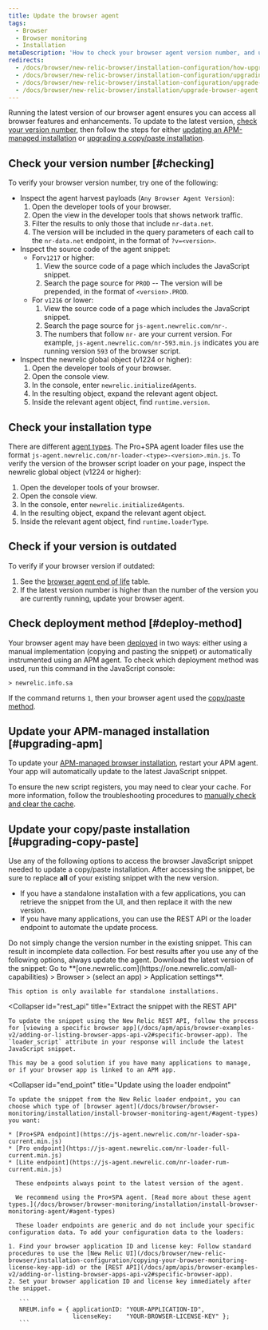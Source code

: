 ```yaml
---
title: Update the browser agent
tags:
  - Browser
  - Browser monitoring
  - Installation
metaDescription: 'How to check your browser agent version number, and update to the latest version of the browser agent.'
redirects:
  - /docs/browser/new-relic-browser/installation-configuration/how-upgrade-browser-agent
  - /docs/browser/new-relic-browser/installation-configuration/upgrading-browser-agent
  - /docs/browser/new-relic-browser/installation-configuration/upgrade-browser-agent
  - /docs/browser/new-relic-browser/installation/upgrade-browser-agent
---
```


Running the latest version of our browser agent ensures you can access all browser features and enhancements. To update to the latest version, [check your version number](#checking), then follow the steps for either [updating an APM-managed installation](#upgrading-apm) or [upgrading a copy/paste installation](#upgrading-copy-paste).

## Check your version number [#checking]

To verify your browser version number, try one of the following:
* Inspect the agent harvest payloads (`Any Browser Agent Version`):
   1. Open the developer tools of your browser.
   2. Open the view in the developer tools that shows network traffic.
   3. Filter the results to only those that include `nr-data.net`.
   4. The version will be included in the query parameters of each call to the `nr-data.net` endpoint, in the format of `?v=<version>`.
* Inspect the source code of the agent snippet:
    * For`v1217` or higher:
      1. View the source code of a page which includes the JavaScript snippet.
      2. Search the page source for `PROD` -- The version will be prepended, in the format of `<version>.PROD`.
    * For `v1216` or lower:
      1. View the source code of a page which includes the JavaScript snippet.
      2. Search the page source for `js-agent.newrelic.com/nr-`.
      3. The numbers that follow `nr-` are your current version. For example, `js-agent.newrelic.com/nr-593.min.js` indicates you are running version `593` of the browser script.
* Inspect the newrelic global object (v1224 or higher):
   1. Open the developer tools of your browser.
   2. Open the console view.
   3. In the console, enter `newrelic.initializedAgents`.
   4. In the resulting object, expand the relevant agent object.
   5. Inside the relevant agent object, find `runtime.version`.

## Check your installation type
There are different [agent types](/docs/browser/browser-monitoring/installation/install-browser-monitoring-agent#agent-types). The Pro+SPA agent loader files use the format `js-agent.newrelic.com/nr-loader-<type>-<version>.min.js`. 
To verify the version of the browser script loader on your page, inspect the newrelic global object (v1224 or higher):
   1. Open the developer tools of your browser.
   2. Open the console view.
   3. In the console, enter `newrelic.initializedAgents`.
   4. In the resulting object, expand the relevant agent object.
   5. Inside the relevant agent object, find `runtime.loaderType`.

## Check if your version is outdated

To verify if your browser version if outdated:
   1. See the [browser agent end of life](https://js-agent.newrelic.com/nr-loader-full-current.min.js) table.
   2. If the latest version number is higher than the number of the version you are currently running, update your browser agent.

## Check deployment method [#deploy-method]

Your browser agent may have been [deployed](/docs/browser/browser-monitoring/installation/install-browser-monitoring-agent/#options) in two ways: either using a manual implementation (copying and pasting the snippet) or automatically instrumented using an APM agent. To check which deployment method was used, run this command in the JavaScript console:

```
> newrelic.info.sa
```

If the command returns `1`, then your browser agent used the [copy/paste method](#upgrading-copy-paste).

## Update your APM-managed installation [#upgrading-apm]

To update your [APM-managed browser installation](/docs/browser/browser-monitoring/installation/install-browser-monitoring-agent/#options), restart your APM agent. Your app will automatically update to the latest JavaScript snippet.

To ensure the new script registers, you may need to clear your cache. For more information, follow the troubleshooting procedures to [manually check and clear the cache](/docs/browser/new-relic-browser/troubleshooting/troubleshooting-browser-monitoring-installation#manual_check_cache).

## Update your copy/paste installation [#upgrading-copy-paste]

Use any of the following options to access the browser JavaScript snippet needed to update a copy/paste installation. After accessing the snippet, be sure to replace **all** of your existing snippet with the new version.

* If you have a standalone installation with a few applications, you can retrieve the snippet from the UI, and then replace it with the new version.
* If you have many applications, you can use the REST API or the loader endpoint to automate the update process.

<Callout variant="caution">
  Do not simply change the version number in the existing snippet. This can result in incomplete data collection. For best results after you use any of the following options, always update the agent.
</Callout>

<CollapserGroup>
  <Collapser
    id="snippet"
    title="Retrieve the snippet from the UI"
  >
    Download the latest version of the snippet: Go to **[one.newrelic.com](https://one.newrelic.com/all-capabilities) > Browser > (select an app) > Application settings**.

    This option is only available for standalone installations.
  </Collapser>

  <Collapser
    id="rest_api"
    title="Extract the snippet with the REST API"
  >
    To update the snippet using the New Relic REST API, follow the process for [viewing a specific browser app](/docs/apm/apis/browser-examples-v2/adding-or-listing-browser-apps-api-v2#specific-browser-app). The `loader_script` attribute in your response will include the latest JavaScript snippet.

    This may be a good solution if you have many applications to manage, or if your browser app is linked to an APM app.
  </Collapser>

  <Collapser
    id="end_point"
    title="Update using the loader endpoint"
  >
    To update the snippet from the New Relic loader endpoint, you can choose which type of [browser agent](/docs/browser/browser-monitoring/installation/install-browser-monitoring-agent/#agent-types) you want:

    * [Pro+SPA endpoint](https://js-agent.newrelic.com/nr-loader-spa-current.min.js)
    * [Pro endpoint](https://js-agent.newrelic.com/nr-loader-full-current.min.js)
    * [Lite endpoint](https://js-agent.newrelic.com/nr-loader-rum-current.min.js)

      These endpoints always point to the latest version of the agent.

      We recommend using the Pro+SPA agent. [Read more about these agent types.](/docs/browser/browser-monitoring/installation/install-browser-monitoring-agent/#agent-types)

      These loader endpoints are generic and do not include your specific configuration data. To add your configuration data to the loaders:

    1. Find your browser application ID and license key: Follow standard procedures to use the [New Relic UI](/docs/browser/new-relic-browser/installation-configuration/copying-your-browser-monitoring-license-key-app-id) or the [REST API](/docs/apm/apis/browser-examples-v2/adding-or-listing-browser-apps-api-v2#specific-browser-app).
    2. Set your browser application ID and license key immediately after the snippet.

       ```
       NREUM.info = { applicationID: "YOUR-APPLICATION-ID",
                      licenseKey:    "YOUR-BROWSER-LICENSE-KEY" };
       ```
  </Collapser>
</CollapserGroup>
